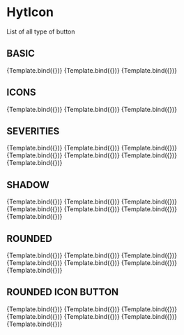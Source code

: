 <!-- HytIcon.stories.mdx -->



<Meta title="MDX/HytIcon" component={HytIcon} />


# HytIcon

List of all type of button

## BASIC

<Canvas>
  <Story
    name="Standard"
    args={{
      label: "Standard",
    }}
  >
    {Template.bind({})}
  </Story>
  <Story
    name="Disabled"
    args={{
      label: "Disabled",
      type: "disabled",
    }}
  >
    {Template.bind({})}
  </Story>
  <Story
    name="Link"
    args={{
      label: "Link",
      type: "link",
    }}
  >
    {Template.bind({})}
  </Story>
</Canvas>

## ICONS

<Canvas>
  <Story
    name="Icon center"
    args={{
      icon: "done",
      label: "",
    }}
  >
    {Template.bind({})}
  </Story>
  <Story
    name="Icon left"
    args={{
      icon: "done",
      position_icon: "left",
      label: "Icon left",
    }}
  >
    {Template.bind({})}
  </Story>
  <Story
    name="Icon right"
    args={{
      icon: "done",
      position_icon: "right",
      label: "Icon right",
    }}
  >
    {Template.bind({})}
  </Story>
</Canvas>

## SEVERITIES

<Canvas>
  <Story
    name="Sev primary"
    args={{
      severities: "primary",
      label: "primary",
    }}
  >
    {Template.bind({})}
  </Story>
  <Story
    name="Sev secondary"
    args={{
      severities: "secondary",
      label: "secondary",
    }}
  >
    {Template.bind({})}
  </Story>
  <Story
    name="Sev success"
    args={{
      severities: "success",
      label: "success",
    }}
  >
    {Template.bind({})}
  </Story>
  <Story
    name="Sev info"
    args={{
      severities: "info",
      label: "info",
    }}
  >
    {Template.bind({})}
  </Story>
  <Story
    name="Sev warning"
    args={{
      severities: "warning",
      label: "warning",
    }}
  >
    {Template.bind({})}
  </Story>
  <Story
    name="Sev help"
    args={{
      severities: "help",
      label: "help",
    }}
  >
    {Template.bind({})}
  </Story>
  <Story
    name="Sev danger"
    args={{
      severities: "danger",
      label: "danger",
    }}
  >
    {Template.bind({})}
  </Story>
</Canvas>

## SHADOW

<Canvas>
  <Story
    name="Raised primary"
    args={{
      severities: "primary",
      label: "primary",
      shadow: "md",
    }}
  >
    {Template.bind({})}
  </Story>
  <Story
    name="Raised secondary"
    args={{
      severities: "secondary",
      label: "secondary",
      shadow: "md",
    }}
  >
    {Template.bind({})}
  </Story>
  <Story
    name="Raised success"
    args={{
      severities: "success",
      label: "success",
      shadow: "md",
    }}
  >
    {Template.bind({})}
  </Story>
  <Story
    name="Raised info"
    args={{
      severities: "info",
      label: "info",
      shadow: "md",
    }}
  >
    {Template.bind({})}
  </Story>
  <Story
    name="Raised warning"
    args={{
      severities: "warning",
      label: "warning",
      shadow: "md",
    }}
  >
    {Template.bind({})}
  </Story>
  <Story
    name="Raised help"
    args={{
      severities: "help",
      label: "help",
      shadow: "md",
    }}
  >
    {Template.bind({})}
  </Story>
  <Story
    name="Raised danger"
    args={{
      severities: "danger",
      label: "danger",
      shadow: "md",
    }}
  >
    {Template.bind({})}
  </Story>
</Canvas>

## ROUNDED

<Canvas>
  <Story
    name="Rounded primary"
    args={{
      severities: "primary",
      label: "primary",
      rounded: "lg",
    }}
  >
    {Template.bind({})}
  </Story>
  <Story
    name="Rounded secondary"
    args={{
      severities: "secondary",
      label: "secondary",
      rounded: "lg",
    }}
  >
    {Template.bind({})}
  </Story>
  <Story
    name="Rounded success"
    args={{
      severities: "success",
      label: "success",
      rounded: "lg",
    }}
  >
    {Template.bind({})}
  </Story>
  <Story
    name="Rounded info"
    args={{
      severities: "info",
      label: "info",
      rounded: "lg",
    }}
  >
    {Template.bind({})}
  </Story>
  <Story
    name="Rounded warning"
    args={{
      severities: "warning",
      label: "warning",
      rounded: "lg",
    }}
  >
    {Template.bind({})}
  </Story>
  <Story
    name="Rounded help"
    args={{
      severities: "help",
      label: "help",
      rounded: "lg",
    }}
  >
    {Template.bind({})}
  </Story>
  <Story
    name="Rounded danger"
    args={{
      severities: "danger",
      label: "danger",
      rounded: "lg",
    }}
  >
    {Template.bind({})}
  </Story>
</Canvas>

## ROUNDED ICON BUTTON

<Canvas>
  <Story
    name="Icon primary"
    args={{
      icon: "bolt",
      severities: "primary",
      rounded: "max",
    }}
  >
    {Template.bind({})}
  </Story>
  <Story
    name="Icon secondary"
    args={{
      icon: "radio_button_checked",
      severities: "secondary",
      rounded: "max",
    }}
  >
    {Template.bind({})}
  </Story>
  <Story
    name="Icon success"
    args={{
      icon: "done",
      severities: "success",
      rounded: "max",
    }}
  >
    {Template.bind({})}
  </Story>
  <Story
    name="Icon info"
    args={{
      icon: "search",
      severities: "info",
      rounded: "max",
    }}
  >
    {Template.bind({})}
  </Story>
  <Story
    name="Icon warning"
    args={{
      icon: "swipe_right",
      severities: "warning",
      rounded: "max",
    }}
  >
    {Template.bind({})}
  </Story>
  <Story
    name="Icon help"
    args={{
      icon: "more_down",
      severities: "help",
      rounded: "max",
    }}
  >
    {Template.bind({})}
  </Story>
  <Story
    name="Icon danger"
    args={{
      icon: "error",
      severities: "danger",
      rounded: "max",
    }}
  >
    {Template.bind({})}
  </Story>
</Canvas>
